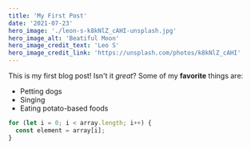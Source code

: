 ```yaml
---
title: 'My First Post'
date: '2021-07-23'
hero_image: './leon-s-k8kNlZ_cAHI-unsplash.jpg'
hero_image_alt: 'Beatiful Moon'
hero_image_credit_text: 'Leo S'
hero_image_credit_link: 'https://unsplash.com/photos/k8kNlZ_cAHI'
---
```


This is my first blog post! Isn't it _great_?
Some of my **favorite** things are:

- Petting dogs
- Singing
- Eating potato-based foods

```js
for (let i = 0; i < array.length; i++) {
  const element = array[i];
}
```
